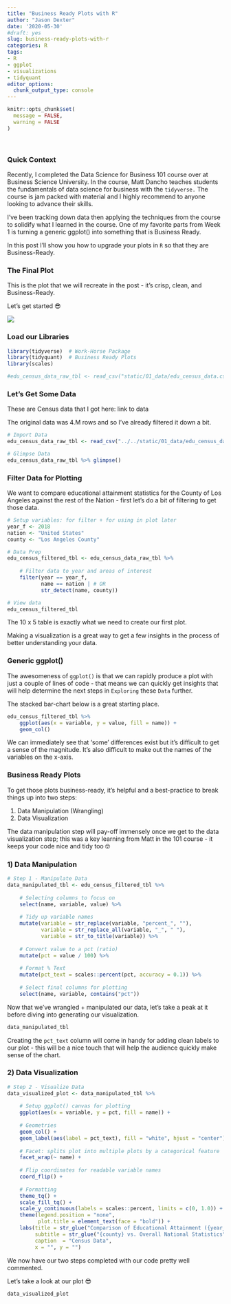 ```yaml
---
title: "Business Ready Plots with R"
author: "Jason Dexter"
date: '2020-05-30'
#draft: yes
slug: business-ready-plots-with-r
categories: R
tags:
- R
- ggplot
- visualizations
- tidyquant
editor_options:
  chunk_output_type: console
---
```



```r
knitr::opts_chunk$set(
  message = FALSE,
  warning = FALSE
)
```

<br/> 

### Quick Context

Recently, I completed the Data Science for Business 101 course over at Business Science University. In the course, Matt Dancho teaches students the fundamentals of data science for business with the `tidyverse.` The course is jam packed with material and I highly recommend to anyone looking to advance their skills.

I've been tracking down data then applying the techniques from the course to solidify what I learned in the course. One of my favorite parts from Week 1 is turning a generic ggplot() into something that is Business Ready.

In this post I'll show you how to upgrade your plots in `R` so that they are Business-Ready.

### The Final Plot

This is the plot that we will recreate in the post - it's crisp, clean, and Business-Ready.

Let's get started 😎


![](/post/2020-05-30-business-ready-plots-with-r_files/edu_comps_la_vs_nation.png)


### Load our Libraries

```r
library(tidyverse)  # Work-Horse Package
library(tidyquant)  # Business Ready Plots 
library(scales)
```

```r
#edu_census_data_raw_tbl <- read_csv("static/01_data/edu_census_data.csv")
```

### Let's Get Some Data

These are Census data that I got here: link to data

The original data was 4.M rows and so I've already filtered it down a bit.

```r
# Import Data
edu_census_data_raw_tbl <- read_csv("../../static/01_data/edu_census_data.csv")

# Glimpse Data
edu_census_data_raw_tbl %>% glimpse()
```


### Filter Data for Plotting

We want to compare educational attainment statistics for the County of Los Angeles against the rest of the Nation - first let's do a bit of filtering to get those data.

```r
# Setup variables: for filter + for using in plot later
year_f <- 2018
nation <- "United States"
county <- "Los Angeles County"

# Data Prep
edu_census_filtered_tbl <- edu_census_data_raw_tbl %>% 
    
    # Filter data to year and areas of interest 
    filter(year == year_f,
           name == nation | # OR
           str_detect(name, county))

# View data
edu_census_filtered_tbl
```

The 10 x 5 table is exactly what we need to create our first plot.

Making a visualization is a great way to get a few insights in the process of better understanding your data.


### Generic ggplot()

The awesomeness of `ggplot()` is that we can rapidly produce a plot with just a couple of lines of code - that means we can quickly get insights that will help determine the next steps in `Exploring` these `Data` further.

The stacked bar-chart below is a great starting place. 


```r
edu_census_filtered_tbl %>% 
    ggplot(aes(x = variable, y = value, fill = name)) +
    geom_col() 
```

We can immediately see that 'some' differences exist but it's difficult to get a sense of the magnitude. It's also difficult to make out the names of the variables on the x-axis.


### Business Ready Plots

To get those plots business-ready, it's helpful and a best-practice to break things up into two steps:

1. Data Manipulation (Wrangling)
2. Data Visualization

The data manipulation step will pay-off immensely once we get to the data visualization step; this was a key learning from Matt in the 101 course - it keeps your code nice and tidy too 🤓

### 1) Data Manipulation

```r
# Step 1 - Manipulate Data
data_manipulated_tbl <- edu_census_filtered_tbl %>% 
    
    # Selecting columns to focus on
    select(name, variable, value) %>% 
    
    # Tidy up variable names
    mutate(variable = str_replace(variable, "percent_", ""),
           variable = str_replace_all(variable, "_", " "),
           variable = str_to_title(variable)) %>% 
    
    # Convert value to a pct (ratio)
    mutate(pct = value / 100) %>% 
    
    # Format % Text 
    mutate(pct_text = scales::percent(pct, accuracy = 0.1)) %>% 
    
    # Select final columns for plotting
    select(name, variable, contains("pct"))
```


Now that we've wrangled + manipulated our data, let's take a peak at it before diving into generating our visualization.


```r
data_manipulated_tbl
```

Creating the `pct_text` column will come in handy for adding clean labels to our plot - this will be a nice touch that will help the audience quickly make sense of the chart.


### 2) Data Visualization

```r
# Step 2 - Visualize Data
data_visualized_plot <- data_manipulated_tbl %>% 
    
    # Setup ggplot() canvas for plotting
    ggplot(aes(x = variable, y = pct, fill = name)) +
    
    # Geometries
    geom_col() +
    geom_label(aes(label = pct_text), fill = "white", hjust = "center") +
    
    # Facet: splits plot into multiple plots by a categorical feature
    facet_wrap(~ name) +
    
    # Flip coordinates for readable variable names
    coord_flip() +
    
    # Formatting
    theme_tq() +
    scale_fill_tq() +
    scale_y_continuous(labels = scales::percent, limits = c(0, 1.0)) +
    theme(legend.position = "none",
          plot.title = element_text(face = "bold")) +
    labs(title = str_glue("Comparison of Educational Attainment ({year_f})"),
         subtitle = str_glue("{county} vs. Overall National Statistics"),
         caption  = "Census Data",
         x = "", y = "") 
```


We now have our two steps completed with our code pretty well commented.

Let's take a look at our plot 😎

```r
data_visualized_plot
```




